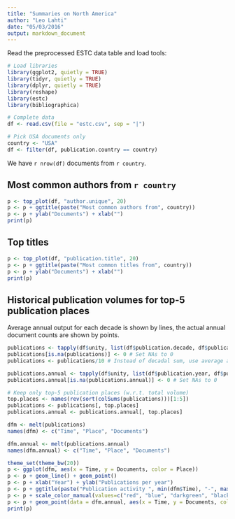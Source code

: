 ```yaml
---
title: "Summaries on North America"
author: "Leo Lahti"
date: "05/03/2016"
output: markdown_document
---
```


Read the preprocessed ESTC data table and load tools:

```r
# Load libraries
library(ggplot2, quietly = TRUE)
library(tidyr, quietly = TRUE)
library(dplyr, quietly = TRUE)
library(reshape)
library(estc)
library(bibliographica)
```


```r
# Complete data
df <- read.csv(file = "estc.csv", sep = "|")

# Pick USA documents only
country <- "USA"
df <- filter(df, publication.country == country)
```

We have `r nrow(df)` documents from `r country`.


## Most common authors from `r country`

```r
p <- top_plot(df, "author.unique", 20)
p <- p + ggtitle(paste("Most common authors from", country))
p <- p + ylab("Documents") + xlab("")
print(p)
```


## Top titles 

```r
p <- top_plot(df, "publication.title", 20)
p <- p + ggtitle(paste("Most common titles from", country))
p <- p + ylab("Documents") + xlab("")
print(p)
```



## Historical publication volumes for top-5 publication places

Average annual output for each decade is shown by lines, the actual annual document counts are shown by points. 

```r
publications <- tapply(df$unity, list(df$publication.decade, df$publication.place), sum)
publications[is.na(publications)] <- 0 # Set NAs to 0
publications <- publications/10 # Instead of decadal sum, use average annual output 

publications.annual <- tapply(df$unity, list(df$publication.year, df$publication.place), sum)
publications.annual[is.na(publications.annual)] <- 0 # Set NAs to 0

# Keep only top-5 publication places (w.r.t. total volume)
top.places <- names(rev(sort(colSums(publications)))[1:5])
publications <- publications[, top.places]
publications.annual <- publications.annual[, top.places]

dfm <- melt(publications) 
names(dfm) <- c("Time", "Place", "Documents")

dfm.annual <- melt(publications.annual) 
names(dfm.annual) <- c("Time", "Place", "Documents")

theme_set(theme_bw(20))
p <- ggplot(dfm, aes(x = Time, y = Documents, color = Place))
p <- p + geom_line() + geom_point()
p <- p + xlab("Year") + ylab("Publications per year")
p <- p + ggtitle(paste("Publication activity ", min(dfm$Time), "-", max(dfm$Time), sep = ""))
p <- p + scale_color_manual(values=c("red", "blue", "darkgreen", "black", "pink"))
p <- p + geom_point(data = dfm.annual, aes(x = Time, y = Documents, color = Place))
print(p)
```









